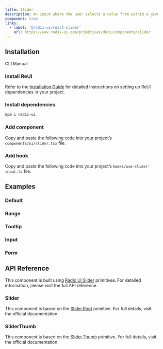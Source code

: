 ```yaml
---
title: Slider
description: An input where the user selects a value from within a given range.
component: true
links:
  - label: '@radix-ui/react-slider'
    url: https://www.radix-ui.com/primitives/docs/components/slider
---
```


## Installation

<Tabs defaultValue="cli">

<TabsList>
  <TabsTrigger value="cli">CLI</TabsTrigger>
  <TabsTrigger value="manual">Manual</TabsTrigger>
</TabsList>

<TabsContent value="cli">
  <CliCommands name="slider" />
</TabsContent>

<TabsContent value="manual">    
<Steps>

### Install ReUI

Refer to the [Installation Guide](/docs/installation) for detailed instructions on setting up ReUI dependencies in your project.

### Install dependencies

```bash
npm i radix-ui
```

### Add component

Copy and paste the following code into your project’s `components/ui/slider.tsx` file.

<ComponentPreview name="slider" />

### Add hook

Copy and paste the following code into your project’s `hooks/use-slider-input.ts` file.

<ComponentPreview name="use-slider-input" />

</Steps>

</TabsContent>

</Tabs>

## Examples

### Default

<ExamplePreview path="slider/default" />

### Range

<ExamplePreview path="slider/range" />

### Tooltip

<ExamplePreview path="slider/tooltip" />

### Input

<ExamplePreview path="slider/input" />

### Form

<ExamplePreview path="slider/form" />

## API Reference

This component is built using [Radix UI Slider](https://www.radix-ui.com/primitives/docs/components/slider) primitives. For detailed information, please visit the full API reference.

### Slider

This component is based on the [Slider.Root](https://www.radix-ui.com/primitives/docs/components/slider#root) primitive. For full details, visit the official documentation.

### SliderThumb

This component is based on the [Slider.Thumb](https://www.radix-ui.com/primitives/docs/components/slider#thumb) primitive. For full details, visit the official documentation.
